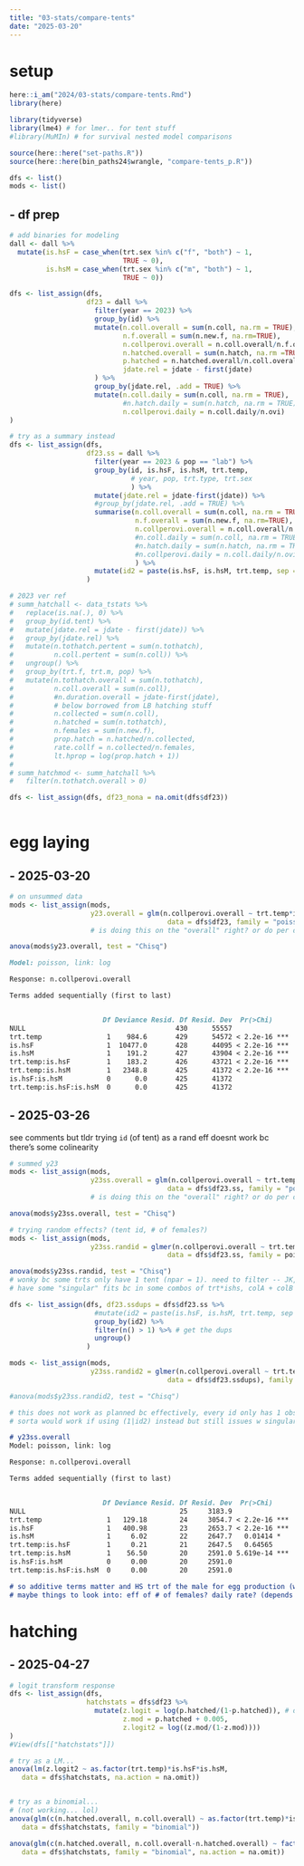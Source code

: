```yaml
---
title: "03-stats/compare-tents"
date: "2025-03-20"
---
```


# setup

```r
here::i_am("2024/03-stats/compare-tents.Rmd")
library(here)

library(tidyverse)
library(lme4) # for lmer.. for tent stuff
#library(MuMIn) # for survival nested model comparisons

source(here::here("set-paths.R"))
source(here::here(bin_paths24$wrangle, "compare-tents_p.R"))
```

```r
dfs <- list()
mods <- list()
```

## - df prep

```r
# add binaries for modeling
dall <- dall %>%
  mutate(is.hsF = case_when(trt.sex %in% c("f", "both") ~ 1,
                            TRUE ~ 0),
         is.hsM = case_when(trt.sex %in% c("m", "both") ~ 1,
                            TRUE ~ 0))
```

```r
dfs <- list_assign(dfs, 
                   df23 = dall %>%
                     filter(year == 2023) %>%
                     group_by(id) %>%
                     mutate(n.coll.overall = sum(n.coll, na.rm = TRUE),
                            n.f.overall = sum(n.new.f, na.rm=TRUE),
                            n.collperovi.overall = n.coll.overall/n.f.overall,
                            n.hatched.overall = sum(n.hatch, na.rm =TRUE),
                            p.hatched = n.hatched.overall/n.coll.overall,
                            jdate.rel = jdate - first(jdate)
                     ) %>%
                     group_by(jdate.rel, .add = TRUE) %>%
                     mutate(n.coll.daily = sum(n.coll, na.rm = TRUE),
                            #n.hatch.daily = sum(n.hatch, na.rm = TRUE)
                            n.collperovi.daily = n.coll.daily/n.ovi)
)

# try as a summary instead
dfs <- list_assign(dfs, 
                   df23.ss = dall %>%
                     filter(year == 2023 & pop == "lab") %>%
                     group_by(id, is.hsF, is.hsM, trt.temp,
                              # year, pop, trt.type, trt.sex
                              ) %>%
                     mutate(jdate.rel = jdate-first(jdate)) %>%
                     #group_by(jdate.rel, .add = TRUE) %>%
                     summarise(n.coll.overall = sum(n.coll, na.rm = TRUE),
                               n.f.overall = sum(n.new.f, na.rm=TRUE),
                               n.collperovi.overall = n.coll.overall/n.f.overall,
                               #n.coll.daily = sum(n.coll, na.rm = TRUE),
                               #n.hatch.daily = sum(n.hatch, na.rm = TRUE)
                               #n.collperovi.daily = n.coll.daily/n.ovi
                               ) %>%
                     mutate(id2 = paste(is.hsF, is.hsM, trt.temp, sep = "-"))
                   )

# 2023 ver ref
# summ_hatchall <- data_tstats %>%
#   replace(is.na(.), 0) %>%
#   group_by(id.tent) %>%
#   mutate(jdate.rel = jdate - first(jdate)) %>%
#   group_by(jdate.rel) %>%
#   mutate(n.tothatch.pertent = sum(n.tothatch),
#          n.coll.pertent = sum(n.coll)) %>%
#   ungroup() %>%
#   group_by(trt.f, trt.m, pop) %>%
#   mutate(n.tothatch.overall = sum(n.tothatch),
#          n.coll.overall = sum(n.coll),
#          #n.duration.overall = jdate-first(jdate),
#          # below borrowed from LB hatching stuff
#          n.collected = sum(n.coll),
#          n.hatched = sum(n.tothatch),
#          n.females = sum(n.new.f),
#          prop.hatch = n.hatched/n.collected,
#          rate.collf = n.collected/n.females,
#          lt.hprop = log(prop.hatch + 1)) 
#   
# summ_hatchmod <- summ_hatchall %>%
#   filter(n.tothatch.overall > 0)

dfs <- list_assign(dfs, df23_nona = na.omit(dfs$df23))
  
```

# egg laying

## - 2025-03-20

```r
# on unsummed data
mods <- list_assign(mods, 
                    y23.overall = glm(n.collperovi.overall ~ trt.temp*is.hsF*is.hsM, 
                                       data = dfs$df23, family = "poisson")) 
                    # is doing this on the "overall" right? or do per day? (random effs?)

anova(mods$y23.overall, test = "Chisq")

```

```md
Model: poisson, link: log

Response: n.collperovi.overall

Terms added sequentially (first to last)


                       Df Deviance Resid. Df Resid. Dev  Pr(>Chi)    
NULL                                     430      55557              
trt.temp                1    984.6       429      54572 < 2.2e-16 ***
is.hsF                  1  10477.0       428      44095 < 2.2e-16 ***
is.hsM                  1    191.2       427      43904 < 2.2e-16 ***
trt.temp:is.hsF         1    183.2       426      43721 < 2.2e-16 ***
trt.temp:is.hsM         1   2348.8       425      41372 < 2.2e-16 ***
is.hsF:is.hsM           0      0.0       425      41372              
trt.temp:is.hsF:is.hsM  0      0.0       425      41372 
```

## - 2025-03-26

see comments but tldr trying `id` (of tent) as a rand eff doesnt work bc there's some colinearity

```r
# summed y23
mods <- list_assign(mods, 
                    y23ss.overall = glm(n.collperovi.overall ~ trt.temp*is.hsF*is.hsM, 
                                       data = dfs$df23.ss, family = "poisson")) 
                    # is doing this on the "overall" right? or do per day? (random effs?)

anova(mods$y23ss.overall, test = "Chisq")

# trying random effects? (tent id, # of females?)
mods <- list_assign(mods, 
                    y23ss.randid = glmer(n.collperovi.overall ~ trt.temp*is.hsF*is.hsM + (1|id), 
                                       data = dfs$df23.ss, family = poisson)) 

anova(mods$y23ss.randid, test = "Chisq") 
# wonky bc some trts only have 1 tent (npar = 1). need to filter -- JK, see below
# have some "singular" fits bc in some combos of trt*ishs, colA + colB = colC

dfs <- list_assign(dfs, df23.ssdups = dfs$df23.ss %>%
                     #mutate(id2 = paste(is.hsF, is.hsM, trt.temp, sep = "-")) %>%
                     group_by(id2) %>%
                     filter(n() > 1) %>% # get the dups
                     ungroup()
                   )

mods <- list_assign(mods,
                    y23ss.randid2 = glmer(n.collperovi.overall ~ trt.temp*is.hsF*is.hsM + (1|id),
                                       data = dfs$df23.ssdups), family = poisson)

#anova(mods$y23ss.randid2, test = "Chisq")

# this does not work as planned bc effectively, every id only has 1 observation (i.e. combo of trt temp/is.hs), so nothing is "random"
# sorta would work if using (1|id2) instead but still issues w singularity (see)

```

```md
# y23ss.overall
Model: poisson, link: log

Response: n.collperovi.overall

Terms added sequentially (first to last)


                       Df Deviance Resid. Df Resid. Dev  Pr(>Chi)    
NULL                                      25     3183.9              
trt.temp                1   129.18        24     3054.7 < 2.2e-16 ***
is.hsF                  1   400.98        23     2653.7 < 2.2e-16 ***
is.hsM                  1     6.02        22     2647.7   0.01414 *  
trt.temp:is.hsF         1     0.21        21     2647.5   0.64565    
trt.temp:is.hsM         1    56.50        20     2591.0 5.619e-14 ***
is.hsF:is.hsM           0     0.00        20     2591.0              
trt.temp:is.hsF:is.hsM  0     0.00        20     2591.0      

# so additive terms matter and HS trt of the male for egg production (why the male LOL..)
# maybe things to look into: eff of # of females? daily rate? (depends on what the "unit" of the response variable is...)
```

# hatching

## - 2025-04-27
```r
# logit transform response
dfs <- list_assign(dfs, 
                   hatchstats = dfs$df23 %>%
                     mutate(z.logit = log(p.hatched/(1-p.hatched)), # dont use lol
                            z.mod = p.hatched + 0.005,
                            z.logit2 = log((z.mod/(1-z.mod))))
)
#View(dfs[["hatchstats"]])
```

```r
# try as a LM...
anova(lm(z.logit2 ~ as.factor(trt.temp)*is.hsF*is.hsM, 
   data = dfs$hatchstats, na.action = na.omit))


# try as a binomial...
# (not working... lol)
anova(glm(c(n.hatched.overall, n.coll.overall) ~ as.factor(trt.temp)*is.hsF*is.hsM, 
   data = dfs$hatchstats, family = "binomial"))

anova(glm(c(n.hatched.overall, n.coll.overall-n.hatched.overall) ~ factor(trt.temp)*is.hsF*is.hsM, 
   data = dfs$hatchstats, family = "binomial", na.action = na.omit))
```


